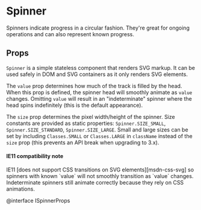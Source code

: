 # Spinner

Spinners indicate progress in a circular fashion. They're great for ongoing
operations and can also represent known progress.


<SpinnerExample />

## Props

`Spinner` is a simple stateless component that renders SVG markup. It can be
used safely in DOM and SVG containers as it only renders SVG elements.

The `value` prop determines how much of the track is filled by the head. When
this prop is defined, the spinner head will smoothly animate as `value`
changes. Omitting `value` will result in an "indeterminate" spinner where the
head spins indefinitely (this is the default appearance).

The `size` prop determines the pixel width/height of the spinner. Size constants
are provided as static properties: `Spinner.SIZE_SMALL`,
`Spinner.SIZE_STANDARD`, `Spinner.SIZE_LARGE`. Small and large sizes can be set
by including `Classes.SMALL` or `Classes.LARGE` in `className` instead of the
`size` prop (this prevents an API break when upgrading to 3.x).

<div class="@ns-callout @ns-intent-warning @ns-icon-warning-sign">
    <h4 class="@ns-heading">IE11 compatibility note</h4>
    IE11 [does not support CSS transitions on SVG elements][msdn-css-svg] so spinners with known
    `value` will not smoothly transition as `value` changes. Indeterminate spinners still animate
    correctly because they rely on CSS animations.
</div>

[msdn-css-svg]: https://developer.microsoft.com/en-us/microsoft-edge/platform/status/csstransitionsforsvgelements/?q=svg

@interface ISpinnerProps
